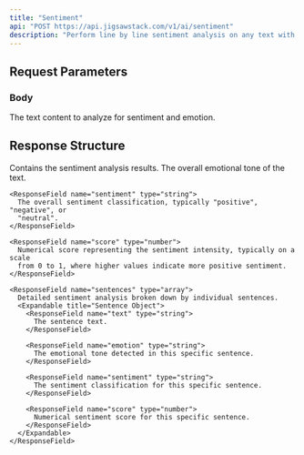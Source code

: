```yaml
---
title: "Sentiment"
api: "POST https://api.jigsawstack.com/v1/ai/sentiment"
description: "Perform line by line sentiment analysis on any text with detailed emotion detection."
---
```



## Request Parameters

### Body

<ParamField body="text" type="string" required>
  The text content to analyze for sentiment and emotion.
</ParamField>

<Snippet file="header.mdx" />

## Response Structure

<BasicResponse />

<ResponseField name="sentiment" type="object">
  Contains the sentiment analysis results.
  <Expandable title="Sentiment Object Structure" defaultOpen>
    <ResponseField name="emotion" type="string">
      The overall emotional tone of the text. 
    </ResponseField>

    <ResponseField name="sentiment" type="string">
      The overall sentiment classification, typically "positive", "negative", or
      "neutral".
    </ResponseField>

    <ResponseField name="score" type="number">
      Numerical score representing the sentiment intensity, typically on a scale
      from 0 to 1, where higher values indicate more positive sentiment.
    </ResponseField>

    <ResponseField name="sentences" type="array">
      Detailed sentiment analysis broken down by individual sentences.
      <Expandable title="Sentence Object">
        <ResponseField name="text" type="string">
          The sentence text.
        </ResponseField>

        <ResponseField name="emotion" type="string">
          The emotional tone detected in this specific sentence.
        </ResponseField>

        <ResponseField name="sentiment" type="string">
          The sentiment classification for this specific sentence.
        </ResponseField>

        <ResponseField name="score" type="number">
          Numerical sentiment score for this specific sentence.
        </ResponseField>
      </Expandable>
    </ResponseField>

  </Expandable>
</ResponseField>

<SentimentSnippet />
